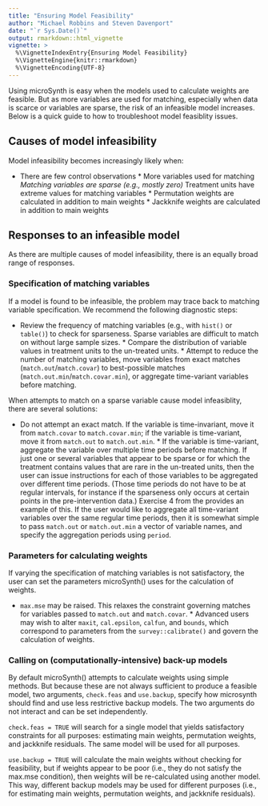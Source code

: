 ```yaml
---
title: "Ensuring Model Feasibility"
author: "Michael Robbins and Steven Davenport"
date: "`r Sys.Date()`"
output: rmarkdown::html_vignette
vignette: >
  %\VignetteIndexEntry{Ensuring Model Feasibility}
  %\VignetteEngine{knitr::rmarkdown}
  %\VignetteEncoding{UTF-8}
---
```


Using microSynth is easy when the models used to calculate weights are feasible.
But as more variables are used for matching, especially when data is scarce or
variables are sparse, the risk of an infeasible model increases. Below is a
quick guide to how to troubleshoot model feasiblity issues.

## Causes of model infeasibility

Model infeasibility becomes increasingly likely when:

* There are few control observations * More variables used for matching *
Matching variables are sparse (e.g., mostly zero) * Treatment units have extreme
values for matching variables * Permutation weights are calculated in addition
to main weights * Jackknife weights are calculated in addition to main weights

## Responses to an infeasible model

As there are multiple causes of model infeasibility, there is an equally broad
range of responses.

### Specification of matching variables

If a model is found to be infeasible, the problem may trace back to matching
variable specification. We recommend the following diagnostic steps:

* Review the frequency of matching variables (e.g., with `hist()` or `table()`)
to check for sparseness. Sparse variables are difficult to match on without
large sample sizes. * Compare the distribution of variable values in treatment
units to the un-treated units. * Attempt to reduce the number of matching
variables, move variables from exact matches (`match.out`/`match.covar`) to
best-possible matches (`match.out.min`/`match.covar.min`), or aggregate
time-variant variables before matching.

When attempts to match on a sparse variable cause model infeasiblity, there are
several solutions:

* Do not attempt an exact match. If the variable is time-invariant, move it from
`match.covar` to `match.covar.min`; if the variable is time-variant, move it
from `match.out` to `match.out.min`. * If the variable is time-variant,
aggregate the variable over multiple time periods before matching. If just one
or several variables that appear to be sparse or for which the treatment
contains values that are rare in the un-treated units, then the user can issue
instructions for each of those variables to be aggregated over different time
periods. (Those time periods do not have to be at regular intervals, for
instance if the sparseness only occurs at certain points in the pre-intervention
data.) Exercise 4 from the \link{Introduction} provides an example of this. If
the user would like to aggregate all time-variant variables over the same
regular time periods, then it is somewhat simple to pass `match.out` or
`match.out.min` a vector of variable names, and specify the aggregation periods
using `period`.

### Parameters for calculating weights

If varying the specification of matching variables is not satisfactory, the user
can set the parameters microSynth() uses for the calculation of weights.

* `max.mse` may be raised. This relaxes the constraint governing matches for
variables passed to `match.out` and `match.covar`. * Advanced users may wish to
alter `maxit`, `cal.epsilon`, `calfun`, and `bounds`, which correspond to
parameters from the `survey::calibrate()` and govern the calculation of weights.

### Calling on (computationally-intensive) back-up models

By default microSynth() attempts to calculate weights using simple methods. But
because these are not always sufficient to produce a feasible model, two
arguments, `check.feas` and `use.backup`, specify how microsynth should find and
use less restrictive backup models. The two arguments do not interact and can be
set independently.

`check.feas = TRUE` will search for a single model that yields satisfactory
constraints for all purposes: estimating main weights, permutation weights, and
jackknife residuals. The same model will be used for all purposes.

`use.backup = TRUE` will calculate the main weights without checking for
feasibility, but if weights appear to be poor (i.e., they do not satisfy the
max.mse condition), then weights will be re-calculated using another model. This
way, different backup models may be used for different purposes (i.e., for
estimating main weights, permutation weights, and jackknife residuals).
